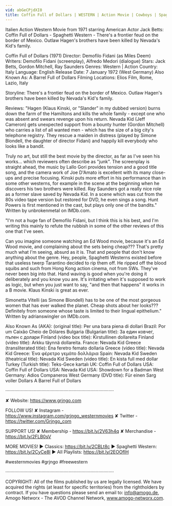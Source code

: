 ```yaml
---
vid: abGeCPjdXI0
title: Coffin Full of Dollars | WESTERN | Action Movie | Cowboys | Spaghetti Western | English
---
```


Italien Action Western Movie from 1971 starring American Actor Jack Betts: Coffin Full of Dollars - Spaghetti Western - There's a frontier feud on the border of Mexico. Outlaw Hagen's brothers have been killed by Nevada's Kid's family. 

Coffin Full of Dollars (1971)
Director: Demofilo Fidani (as Miles Deem)
Writers: Demofilo Fidani (screenplay), Alfredo Medori (dialogue) 
Stars: Jack Betts, Gordon Mitchell, Ray Saunders
Genres: Western | Action 
Country: Italy
Language: English
Release Date: 7 January 1972 (West Germany) 
Also Known As: A Barrel Full of Dollars 
Filming Locations: Elios Film, Rome, Lazio, Italy 

Storyline:
There's a frontier feud on the border of Mexico. Outlaw Hagen's brothers have been killed by Nevada's Kid's family.

Reviews:
"Hagen (Klaus Kinski, or "Slander" in my dubbed version) burns down the farm of the Hamiltons and kills the whole family - except one who was absent and swears revenge upon his return. Nevada Kid (Jeff Cameron) gets unexpected support from a bounty hunter (Gordon Mitchell) who carries a list of all wanted men - which has the size of a big city's telephone registry. They rescue a maiden in distress (played by Simone Blondell, the daughter of director Fidani) and happily kill everybody who looks like a bandit.

Truly no art, but still the best movie by the director, as far as I've seen his works... which reviewers often describe as "junk". The screenplay is straight ahead, the music by Lallo Gori provides tension and a good title song, and the camera work of Joe D'Amato is excellent with its many close-ups and precise focusing. Kinski puts more effort in his performance than in some other westerns, for example in the scene at the beginning when he discovers his two brothers were killed. Ray Saunders got a really nice role as a former slave saved by Nevada Kid. In a scene which was cut from the 80s video tape version but restored for DVD, he even sings a song. Hunt Powers is first mentioned in the cast, but plays only one of the bandits." Written by unbrokenmetal on IMDb.com.

"I'm not a huge fan of Demofilo Fidani, but I think this is his best, and I'm writing this mainly to refute the rubbish in some of the other reviews of this one that I've seen.

Can you imagine someone watching an Ed Wood movie, because it's an Ed Wood movie, and complaining about the sets being cheap??? That's pretty much what I'm seeing, absurd as it is. That and people that don't know anything about the genre. Hey, people, Spaghetti Westerns existed before that useless twerp Tarantino decided to rip them off. He ripped off the blood squibs and such from Hong Kong action cinema, not from SWs. They've never been big into that. Hand waving is good when you're doing it deliberately and you know you are. It's irritating when it's supposed to work as logic, but when you just want to say, "and then that happens" it works in a B movie. Klaus Kinski is great as ever.

Simonetta Vitelli (as Simone Blondell) has to be one of the most gorgeous women that has ever walked the planet. Cheap shots about her looks??? Definitely from someone whose taste is limited to their lingual epithelium." Written by adrianswingler on IMDb.com.

Also Known As (AKA):
(original title): Per una bara piena di dollari
Brazil: Por um Caixão Cheio de Dólares
Bulgaria (Bulgarian title): За един ковчег, пълен с долари
Finland (video box title): Kirstullinen dollareita
Finland (video title): Arkku täynnä dollareita.
France: Nevada Kid
Greece (transliterated title): Ena feretro femato dollaria
Greece (video title): Nevada Kid
Greece:  Ένα φέρετρο γεμάτο δολλάρια
Spain: Nevada Kid
Sweden (theatrical title): Nevada Kid
Sweden (video title): En kista full med dollar
Turkey (Turkish title): Teks-Gece kartalı
UK: Coffin Full of Dollars
USA: Coffin Full of Dollars
USA: Nevada Kid
USA: Showdown for a Badman
West Germany: Adios Companeros
West Germany (DVD title): Für einen Sarg voller Dollars
 A Barrel Full of Dollars

····················································································

✘ Website: https://www.grjngo.com

FOLLOW US!
✘ Instagram - https://www.instagram.com/grjngo_westernmovies
✘ Twitter - https://twitter.com/Grjngo_com

SUPPORT US!
✘ Membership - https://bit.ly/2V63h4q
✘ Merchandise - https://bit.ly/2FLB0sV

MORE MOVIES! 
► Classics: https://bit.ly/2CBLt8c 
► Spaghetti Western: https://bit.ly/2CyCe8I 
► All Playlists: https://bit.ly/2EOOfIH 

#westernmovies #grjngo #freewestern

····················································································

COPYRIGHT: All of the films published by us are legally licensed. We have acquired the rights (at least for specific territories) from the rightholders by contract. If you have questions please send an email to: info@amogo.de, Amogo Networx - The AVOD Channel Network, www.amogo-networx.com.